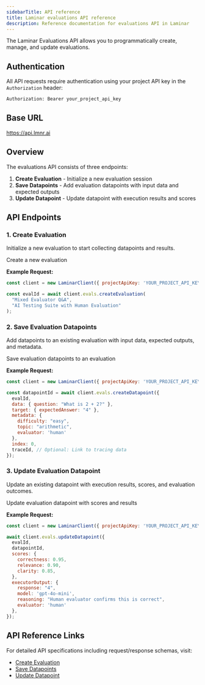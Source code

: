```yaml
---
sidebarTitle: API reference
title: Laminar evaluations API reference
description: Reference documentation for evaluations API in Laminar
---
```


The Laminar Evaluations API allows you to programmatically create, manage, and update evaluations.

## Authentication

All API requests require authentication using your project API key in the `Authorization` header:

```bash
Authorization: Bearer your_project_api_key
```

## Base URL

https://api.lmnr.ai


## Overview

The evaluations API consists of three endpoints:

1. **Create Evaluation** - Initialize a new evaluation session
2. **Save Datapoints** - Add evaluation datapoints with input data and expected outputs
3. **Update Datapoint** - Update datapoint with execution results and scores

## API Endpoints

### 1. Create Evaluation

Initialize a new evaluation to start collecting datapoints and results.

<CardGroup cols={1}>
    <Card title="POST /v1/evals" icon="file" href="/api-reference/evals/init_eval">
        Create a new evaluation
    </Card>
</CardGroup>

**Example Request:**
```javascript
const client = new LaminarClient({ projectApiKey: 'YOUR_PROJECT_API_KEY' });

const evalId = await client.evals.createEvaluation(
  "Mixed Evaluator Q&A",
  "AI Testing Suite with Human Evaluation"
);
```

### 2. Save Evaluation Datapoints

Add datapoints to an existing evaluation with input data, expected outputs, and metadata.

<CardGroup cols={1}>
    <Card title="POST /v1/evals/{eval_id}/datapoints" icon="file" href="/api-reference/evals/save_eval_datapoints">
        Save evaluation datapoints to an evaluation
    </Card>
</CardGroup>

**Example Request:**
```javascript
const client = new LaminarClient({ projectApiKey: 'YOUR_PROJECT_API_KEY' });

const datapointId = await client.evals.createDatapoint({
  evalId,
  data: { question: "What is 2 + 2?" },
  target: { expectedAnswer: "4" },
  metadata: {
    difficulty: "easy",
    topic: "arithmetic",
    evaluator: 'human'
  },
  index: 0,
  traceId, // Optional: Link to tracing data
});
```

### 3. Update Evaluation Datapoint

Update an existing datapoint with execution results, scores, and evaluation outcomes.

<CardGroup cols={1}>
    <Card title="POST /v1/evals/{eval_id}/datapoints/{datapoint_id}" icon="file" href="/api-reference/evals/update_eval_datapoint">
        Update evaluation datapoint with scores and results
    </Card>
</CardGroup>

**Example Request:**
```javascript
const client = new LaminarClient({ projectApiKey: 'YOUR_PROJECT_API_KEY' });

await client.evals.updateDatapoint({
  evalId,
  datapointId,
  scores: {
    correctness: 0.95,
    relevance: 0.90,
    clarity: 0.85,
  },
  executorOutput: {
    response: "4",
    model: 'gpt-4o-mini',
    reasoning: "Human evaluator confirms this is correct",
    evaluator: 'human'
  },
});
```


## API Reference Links

For detailed API specifications including request/response schemas, visit:

- [Create Evaluation](/api-reference/evals/init_eval)
- [Save Datapoints](/api-reference/evals/save_eval_datapoints)
- [Update Datapoint](/api-reference/evals/update_eval_datapoint)